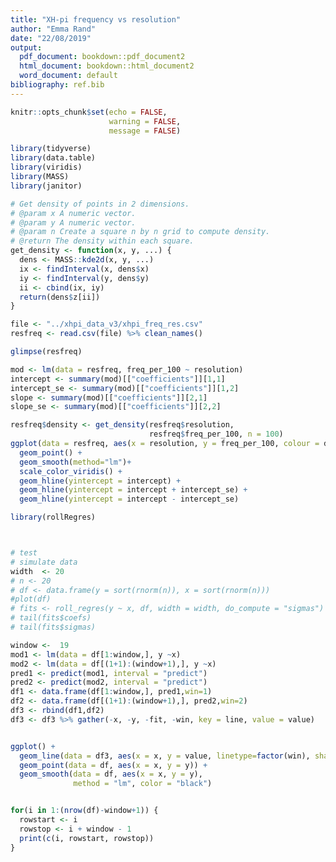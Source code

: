 ```yaml
---
title: "XH-pi frequency vs resolution"
author: "Emma Rand"
date: "22/08/2019"
output:
  pdf_document: bookdown::pdf_document2
  html_document: bookdown::html_document2
  word_document: default
bibliography: ref.bib
---
```


```r
knitr::opts_chunk$set(echo = FALSE,
                      warning = FALSE,
                      message = FALSE)
```

```r
library(tidyverse)
library(data.table)
library(viridis)
library(MASS)
library(janitor)
```

```r
# Get density of points in 2 dimensions.
# @param x A numeric vector.
# @param y A numeric vector.
# @param n Create a square n by n grid to compute density.
# @return The density within each square.
get_density <- function(x, y, ...) {
  dens <- MASS::kde2d(x, y, ...)
  ix <- findInterval(x, dens$x)
  iy <- findInterval(y, dens$y)
  ii <- cbind(ix, iy)
  return(dens$z[ii])
}

```


```r
file <- "../xhpi_data_v3/xhpi_freq_res.csv"
resfreq <- read.csv(file) %>% clean_names()

glimpse(resfreq)
```



```r
mod <- lm(data = resfreq, freq_per_100 ~ resolution)
intercept <- summary(mod)[["coefficients"]][1,1]
intercept_se <- summary(mod)[["coefficients"]][1,2]
slope <- summary(mod)[["coefficients"]][2,1]
slope_se <- summary(mod)[["coefficients"]][2,2]
```


```r
resfreq$density <- get_density(resfreq$resolution, 
                               resfreq$freq_per_100, n = 100)
ggplot(data = resfreq, aes(x = resolution, y = freq_per_100, colour = density)) +
  geom_point() +
  geom_smooth(method="lm")+
  scale_color_viridis() +
  geom_hline(yintercept = intercept) +
  geom_hline(yintercept = intercept + intercept_se) +
  geom_hline(yintercept = intercept - intercept_se)
```

```r
library(rollRegres)



# test
# simulate data
width  <- 20
# n <- 20
# df <- data.frame(y = sort(rnorm(n)), x = sort(rnorm(n)))
#plot(df)
# fits <- roll_regres(y ~ x, df, width = width, do_compute = "sigmas")
# tail(fits$coefs)
# tail(fits$sigmas)

window <-  19
mod1 <- lm(data = df[1:window,], y ~x)
mod2 <- lm(data = df[(1+1):(window+1),], y ~x)
pred1 <- predict(mod1, interval = "predict")
pred2 <- predict(mod2, interval = "predict")
df1 <- data.frame(df[1:window,], pred1,win=1)
df2 <- data.frame(df[(1+1):(window+1),], pred2,win=2)
df3 <- rbind(df1,df2)
df3 <- df3 %>% gather(-x, -y, -fit, -win, key = line, value = value)


ggplot() +
  geom_line(data = df3, aes(x = x, y = value, linetype=factor(win), shape = line)) +
  geom_point(data = df, aes(x = x, y = y)) +
  geom_smooth(data = df, aes(x = x, y = y),
              method = "lm", color = "black")


for(i in 1:(nrow(df)-window+1)) {
  rowstart <- i
  rowstop <- i + window - 1
  print(c(i, rowstart, rowstop))
}




```



